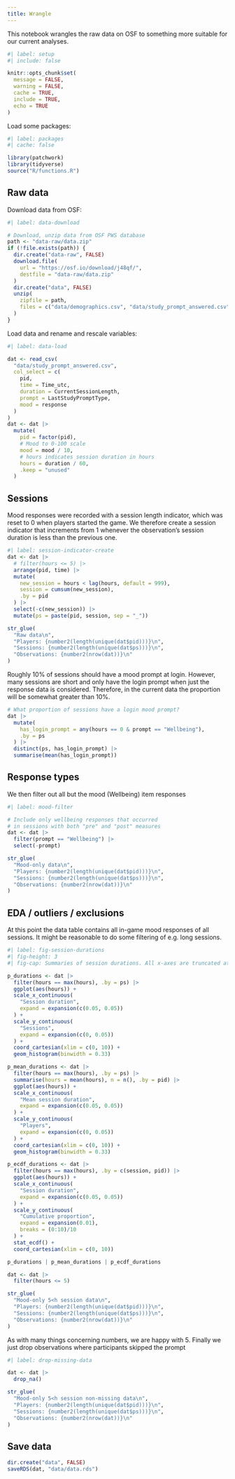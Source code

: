 ```yaml
---
title: Wrangle
---
```


This notebook wrangles the raw data on OSF to something more suitable for our current analyses.

```r
#| label: setup
#| include: false

knitr::opts_chunk$set(
  message = FALSE,
  warning = FALSE,
  cache = TRUE,
  include = TRUE,
  echo = TRUE
)
```

Load some packages:

```r
#| label: packages
#| cache: false

library(patchwork)
library(tidyverse)
source("R/functions.R")
```

## Raw data

Download data from OSF:

```r
#| label: data-download

# Download, unzip data from OSF PWS database
path <- "data-raw/data.zip"
if (!file.exists(path)) {
  dir.create("data-raw", FALSE)
  download.file(
    url = "https://osf.io/download/j48qf/",
    destfile = "data-raw/data.zip"
  )
  dir.create("data", FALSE)
  unzip(
    zipfile = path,
    files = c("data/demographics.csv", "data/study_prompt_answered.csv")
  )
}
```

Load data and rename and rescale variables:

```r
#| label: data-load

dat <- read_csv(
  "data/study_prompt_answered.csv",
  col_select = c(
    pid,
    time = Time_utc,
    duration = CurrentSessionLength,
    prompt = LastStudyPromptType,
    mood = response
  )
)
dat <- dat |> 
  mutate(
    pid = factor(pid),
    # Mood to 0-100 scale
    mood = mood / 10, 
    # hours indicates session duration in hours
    hours = duration / 60,
    .keep = "unused"
  )
```

## Sessions

Mood responses were recorded with a session length indicator, which was reset to 0 when players started the game. We therefore create a session indicator that increments from 1 whenever the observation's session duration is less than the previous one.

```r
#| label: session-indicator-create
dat <- dat |> 
  # filter(hours <= 5) |> 
  arrange(pid, time) |> 
  mutate(
    new_session = hours < lag(hours, default = 999),
    session = cumsum(new_session),
    .by = pid
  ) |> 
  select(-c(new_session)) |> 
  mutate(ps = paste(pid, session, sep = "_"))

str_glue(
  "Raw data\n",
  "Players: {number2(length(unique(dat$pid)))}\n",
  "Sessions: {number2(length(unique(dat$ps)))}\n",
  "Observations: {number2(nrow(dat))}\n"
)
```

Roughly 10% of sessions should have a mood prompt at login. However, many sessions are short and only have the login prompt when just the response data is considered. Therefore, in the current data the proportion will be somewhat greater than 10%.

```r
# What proportion of sessions have a login mood prompt?
dat |> 
  mutate(
    has_login_prompt = any(hours == 0 & prompt == "Wellbeing"),
    .by = ps
  ) |> 
  distinct(ps, has_login_prompt) |> 
  summarise(mean(has_login_prompt))
```

## Response types

We then filter out all but the mood (Wellbeing) item responses

```r
#| label: mood-filter

# Include only wellbeing responses that occurred
# in sessions with both "pre" and "post" measures
dat <- dat |>
  filter(prompt == "Wellbeing") |>
  select(-prompt)

str_glue(
  "Mood-only data\n",
  "Players: {number2(length(unique(dat$pid)))}\n",
  "Sessions: {number2(length(unique(dat$ps)))}\n",
  "Observations: {number2(nrow(dat))}\n"
)
```

## EDA / outliers / exclusions

At this point the data table contains all in-game mood responses of all sessions. It might be reasonable to do some filtering of e.g. long sessions.

```r
#| label: fig-session-durations
#| fig-height: 3
#| fig-cap: Summaries of session durations. All x-axes are truncated at 10 hours.

p_durations <- dat |> 
  filter(hours == max(hours), .by = ps) |> 
  ggplot(aes(hours)) +
  scale_x_continuous(
    "Session duration",
    expand = expansion(c(0.05, 0.05))
  ) +
  scale_y_continuous(
    "Sessions",
    expand = expansion(c(0, 0.05))
  ) +
  coord_cartesian(xlim = c(0, 10)) +
  geom_histogram(binwidth = 0.33)

p_mean_durations <- dat |> 
  filter(hours == max(hours), .by = ps) |> 
  summarise(hours = mean(hours), n = n(), .by = pid) |> 
  ggplot(aes(hours)) +
  scale_x_continuous(
    "Mean session duration",
    expand = expansion(c(0.05, 0.05))
  ) +
  scale_y_continuous(
    "Players",
    expand = expansion(c(0, 0.05))
  ) +
  coord_cartesian(xlim = c(0, 10)) +
  geom_histogram(binwidth = 0.33)

p_ecdf_durations <- dat |> 
  filter(hours == max(hours), .by = c(session, pid)) |> 
  ggplot(aes(hours)) +
  scale_x_continuous(
    "Session duration",
    expand = expansion(c(0.05, 0.05))
  ) +
  scale_y_continuous(
    "Cumulative proportion",
    expand = expansion(0.01),
    breaks = (0:10)/10
  ) +
  stat_ecdf() +
  coord_cartesian(xlim = c(0, 10))

p_durations | p_mean_durations | p_ecdf_durations

dat <- dat |> 
  filter(hours <= 5)

str_glue(
  "Mood-only 5<h session data\n",
  "Players: {number2(length(unique(dat$pid)))}\n",
  "Sessions: {number2(length(unique(dat$ps)))}\n",
  "Observations: {number2(nrow(dat))}\n"
)
```

As with many things concerning numbers, we are happy with 5. Finally we just drop observations where participants skipped the prompt

```r
#| label: drop-missing-data

dat <- dat |> 
  drop_na()

str_glue(
  "Mood-only 5<h session non-missing data\n",
  "Players: {number2(length(unique(dat$pid)))}\n",
  "Sessions: {number2(length(unique(dat$ps)))}\n",
  "Observations: {number2(nrow(dat))}\n"
)
```

## Save data

```r
dir.create("data", FALSE)
saveRDS(dat, "data/data.rds")
```

